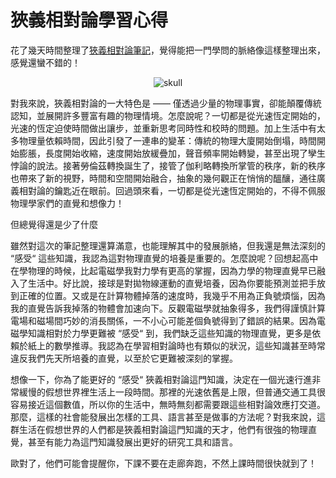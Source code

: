 # 狹義相對論學習心得

花了幾天時間整理了[狹義相對論筆記](https://app.heptabase.com/w/aa05f0e4592f608dc8b306eba8708fa20918729daeaa1cc7f981a6165cd8550b)，覺得能把一門學問的脈絡像這樣整理出來，感覺還蠻不錯的！

<p align="center" style={{ padding: '10px 0 10px 0' }}>
  <img src="./special-relativity.png" alt="skull" style={{ width: 'auto' }} /> 
</p>


對我來說，狹義相對論的一大特色是 —— 僅透過少量的物理事實，卻能顛覆傳統認知，並展開許多豐富有趣的物理情境。怎麼說呢？一切都是從光速恆定開始的，光速的恆定迫使時間做出讓步，並重新思考同時性和校時的問題。加上生活中有太多物理量依賴時間，因此引發了一連串的變革：傳統的物理大廈開始倒塌，時間開始膨脹，長度開始收縮，速度開始放緩疊加，聲音頻率開始轉變，甚至出現了孿生悖論的說法。接著勞倫茲轉換誕生了，接管了伽利略轉換所掌管的秩序，新的秩序也帶來了新的視野，時間和空間開始融合，抽象的幾何觀正在悄悄的醞釀，通往廣義相對論的鑰匙近在眼前。回過頭來看，一切都是從光速恆定開始的，不得不佩服物理學家們的直覺和想像力！

但總覺得還是少了什麼

雖然對這次的筆記整理還算滿意，也能理解其中的發展脈絡，但我還是無法深刻的 “感受“ 這些知識，我認為這對物理直覺的培養是重要的。怎麼說呢？回想起高中在學物理的時候，比起電磁學我對力學有更高的掌握，因為力學的物理直覺早已融入了生活中。好比說，接球是對拋物線運動的直覺培養，因為你要能預測並把手放到正確的位置。又或是在計算物體掉落的速度時，我幾乎不用為正負號煩惱，因為我的直覺告訴我掉落的物體會加速向下。反觀電磁學就抽象得多，我們得謹慎計算電場和磁場間巧妙的消長關係，一不小心可能差個負號得到了錯誤的結果。因為電磁學知識相對於力學更難被 “感受“ 到，我們缺乏這些知識的物理直覺，更多是依賴於紙上的數學推導。我認為在學習相對論時也有類似的狀況，這些知識甚至時常違反我們先天所培養的直覺，以至於它更難被深刻的掌握。

想像一下，你為了能更好的 “感受“ 狹義相對論這門知識，決定在一個光速行進非常緩慢的假想世界裡生活上一段時間。那裡的光速依舊是上限，但普通交通工具很容易接近這個數值，所以你的生活中，無時無刻都需要跟這些相對論效應打交道。那麼，這樣的社會能發展出怎樣的工具、語言甚至是做事的方法呢？對我來說，這群生活在假想世界的人們都是狹義相對論這門知識的天才，他們有很強的物理直覺，甚至有能力為這門知識發展出更好的研究工具和語言。

歐對了，他們可能會提醒你，下課不要在走廊奔跑，不然上課時間很快就到了！